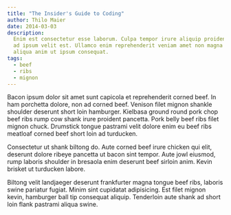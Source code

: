 ```yaml
---
title: "The Insider's Guide to Coding"
author: Thilo Maier
date: 2014-03-03
description:
  Enim est consectetur esse laborum. Culpa tempor irure aliquip proident laboris
  ad ipsum velit est. Ullamco enim reprehenderit veniam amet non magna laboris
  aliqua anim ut ipsum consequat.
tags:
  - beef
  - ribs
  - mignon
---
```


Bacon ipsum dolor sit amet sunt capicola et reprehenderit corned beef. In ham
porchetta dolore, non ad corned beef. Venison filet mignon shankle shoulder
deserunt short loin hamburger. Kielbasa ground round pork chop beef ribs rump
cow shank irure proident pancetta. Pork belly beef ribs filet mignon chuck.
Drumstick tongue pastrami velit dolore enim eu beef ribs meatloaf corned beef
short loin ad turducken.

Consectetur ut shank biltong do. Aute corned beef irure chicken qui elit,
deserunt dolore ribeye pancetta ut bacon sint tempor. Aute jowl eiusmod, rump
laboris shoulder in bresaola enim deserunt beef sirloin anim. Kevin brisket ut
turducken labore.

Biltong velit landjaeger deserunt frankfurter magna tongue beef ribs, laboris
swine pariatur fugiat. Minim sint cupidatat adipisicing. Est filet mignon kevin,
hamburger ball tip consequat aliquip. Tenderloin aute shank ad short loin flank
pastrami aliqua swine.
